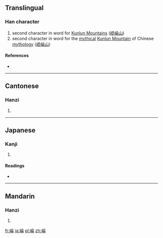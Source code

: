 {{also|崙}}
==Translingual==

===Han character===
{{Han char|rn=46|rad=山|as=08|sn=11|four=|canj=山人一月 (UOMB), X山人一月 (XUOMB)|ids=⿰[[山]][[侖]]}}

# second character in word for [[w:Kunlun Mountains|Kunlun Mountains]] ([[崐崘山]])
# second character in word for the [[mythical]] [[w:Kunlun Mountain (mythology)|Kunlun Mountain]] of Chinese [[mythology]] ([[崐崘山]])

====References====
* {{Han ref|kx=0314.110|dkj=08182|dj=0615.020|hdz=10781.050|uh=5D18|ud=23832}}

----

==Cantonese==

===Hanzi===
{{yue-hanzi|jyut=[[leon4]]|y=leun4}}

# {{defn|lang=yue|sort=山08}}

----

==Japanese==

===Kanji===
{{ja-kanji|grade=|rs=山08}}

# {{defn|lang=ja|sort=山08}}

====Readings====
* {{ja-readings|on=[[ろん]] (ron)|kun=}}

----

==Mandarin==

===Hanzi===
{{cmn-hanzi|pin=[[lún]] ([[lun2]]), [[dòng]] ([[dong4]])|wg=lun<sup>2</sup>, tung<sup>4</sup>}}

# {{defn|lang=cmn|sort=山08}}

[[fr:崘]]
[[ja:崘]]
[[pl:崘]]
[[zh:崘]]